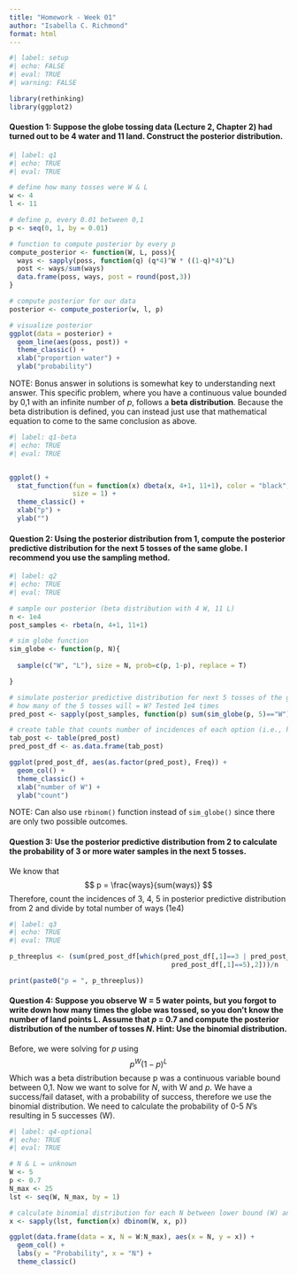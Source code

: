 ```yaml
---
title: "Homework - Week 01"
author: "Isabella C. Richmond"
format: html
---
```


```r
#| label: setup
#| echo: FALSE
#| eval: TRUE
#| warning: FALSE

library(rethinking)
library(ggplot2)
```

#### Question 1: Suppose the globe tossing data (Lecture 2, Chapter 2) had turned out to be 4 water and 11 land. Construct the posterior distribution.

```r
#| label: q1
#| echo: TRUE
#| eval: TRUE

# define how many tosses were W & L
w <- 4
l <- 11

# define p, every 0.01 between 0,1 
p <- seq(0, 1, by = 0.01)

# function to compute posterior by every p
compute_posterior <- function(W, L, poss){
  ways <- sapply(poss, function(q) (q*4)^W * ((1-q)*4)^L)
  post <- ways/sum(ways)
  data.frame(poss, ways, post = round(post,3))
}

# compute posterior for our data
posterior <- compute_posterior(w, l, p)

# visualize posterior 
ggplot(data = posterior) + 
  geom_line(aes(poss, post)) + 
  theme_classic() + 
  xlab("proportion water") + 
  ylab("probability")


```
NOTE: Bonus answer in solutions is somewhat key to understanding next answer. This specific problem, where you have a continuous value bounded by 0,1 with an infinite number of *p*, follows a **beta distribution**. Because the beta distribution is defined, you can instead just use that mathematical equation to come to the same conclusion as above. 

```r
#| label: q1-beta
#| echo: TRUE
#| eval: TRUE


ggplot() +
  stat_function(fun = function(x) dbeta(x, 4+1, 11+1), color = "black",
                size = 1) +
  theme_classic() + 
  xlab("p") + 
  ylab("")

```

#### Question 2: Using the posterior distribution from 1, compute the posterior predictive distribution for the next 5 tosses of the same globe. I recommend you use the sampling method.

```r
#| label: q2
#| echo: TRUE
#| eval: TRUE

# sample our posterior (beta distribution with 4 W, 11 L)
n <- 1e4
post_samples <- rbeta(n, 4+1, 11+1)

# sim globe function
sim_globe <- function(p, N){
  
  sample(c("W", "L"), size = N, prob=c(p, 1-p), replace = T)

}

# simulate posterior predictive distribution for next 5 tosses of the globe
# how many of the 5 tosses will = W? Tested 1e4 times
pred_post <- sapply(post_samples, function(p) sum(sim_globe(p, 5)=="W"))

# create table that counts number of incidences of each option (i.e., how many times will 0 W appear, 1 W, 2 W, 3 W, 4 W, 5 W?)
tab_post <- table(pred_post)
pred_post_df <- as.data.frame(tab_post)

ggplot(pred_post_df, aes(as.factor(pred_post), Freq)) + 
  geom_col() + 
  theme_classic() + 
  xlab("number of W") + 
  ylab("count")
```
NOTE: Can also use `rbinom()` function instead of `sim_globe()` since there are only two possible outcomes.

#### Question 3: Use the posterior predictive distribution from 2 to calculate the probability of 3 or more water samples in the next 5 tosses.  

We know that $$ p = \frac{ways}{sum(ways)} $$ Therefore, count the incidences of 3, 4, 5 in posterior predictive distribution from 2 and divide by total number of ways (1e4)

```r
#| label: q3
#| echo: TRUE
#| eval: TRUE

p_threeplus <- (sum(pred_post_df[which(pred_post_df[,1]==3 | pred_post_df[,1]==4 | 
                                         pred_post_df[,1]==5),2]))/n

print(paste0("p = ", p_threeplus))

```

#### Question 4: Suppose you observe W = 5 water points, but you forgot to write down how many times the globe was tossed, so you don't know the number of land points L. Assume that *p* = 0.7 and compute the posterior distribution of the number of tosses *N*. Hint: Use the binomial distribution.

Before, we were solving for *p* using $$ p^W(1-p)^L $$ Which was a beta distribution because p was a continuous variable bound between 0,1. Now we want to solve for *N*, with W and *p*. We have a success/fail dataset, with a probability of success, therefore we use the binomial distribution. We need to calculate the probability of 0-5 *N*'s resulting in 5 successes (W).

```r
#| label: q4-optional
#| echo: TRUE
#| eval: TRUE

# N & L = unknown
W <- 5
p <- 0.7
N_max <- 25
lst <- seq(W, N_max, by = 1)

# calculate binomial distribution for each N between lower bound (W) and upper bound (N_max) with p = 0.7
x <- sapply(lst, function(x) dbinom(W, x, p))

ggplot(data.frame(data = x, N = W:N_max), aes(x = N, y = x)) +
  geom_col() +
  labs(y = "Probability", x = "N") + 
  theme_classic()

```
